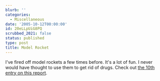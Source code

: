 ```yaml
---
blurb: ''
categories:
  - Miscellaneous
date: '2005-10-12T00:00:00'
id: 20eLLpUiG8PQ
scrubbed_2021: false
status: published
type: post
title: Model Rocket
---
```


I've fired off model rockets a few times before. It's a lot of fun.
I never would have thought to use them to get rid of drugs. Check
out
[the 10th entry on this report](http://www.usdoj.gov/dea/programs/forensicsci/microgram/mg1005/mg1005.html).
